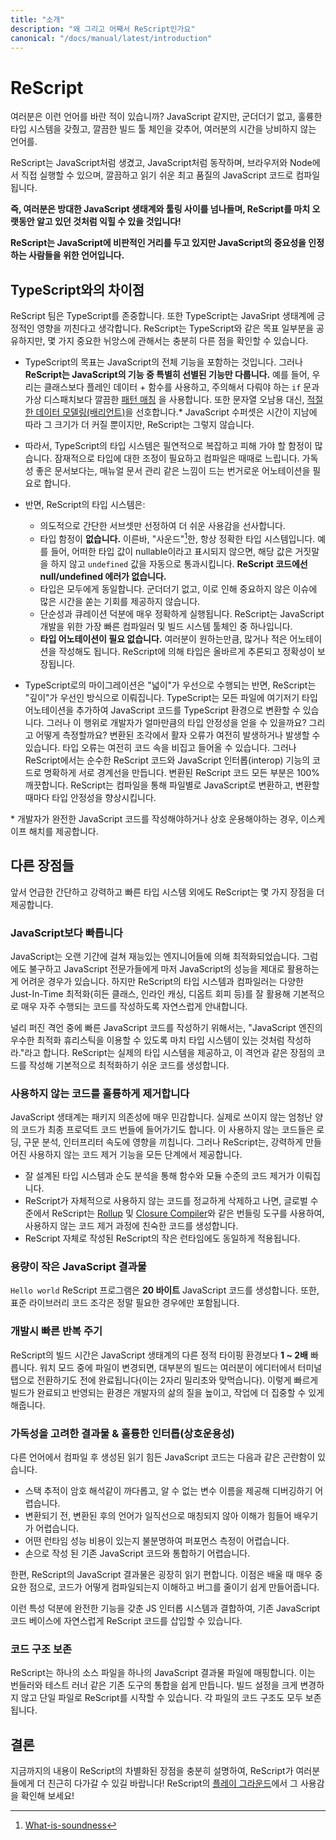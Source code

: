 ```yaml
---
title: "소개"
description: "왜 그리고 어째서 ReScript인가요"
canonical: "/docs/manual/latest/introduction"
---
```


# ReScript

여러분은 이런 언어를 바란 적이 있습니까? JavaScript 같지만, 군더더기 없고, 훌륭한 타입 시스템을 갖췄고, 깔끔한 빌드 툴 체인을 갖추어, 여러분의 시간을 낭비하지 않는 언어를.

ReScript는 JavaScript처럼 생겼고, JavaScript처럼 동작하며, 브라우저와 Node에서 직접 실행할 수 있으며, 깔끔하고 읽기 쉬운 최고 품질의 JavaScript 코드로 컴파일됩니다.

**즉, 여러분은 방대한 JavaScript 생태계와 툴링 사이를 넘나들며, ReScript를 마치 오랫동안 알고 있던 것처럼 익힐 수 있을 것입니다!**

**ReScript는 JavaScript에 비판적인 거리를 두고 있지만 JavaScript의 중요성을 인정하는 사람들을 위한 언어입니다.**

## TypeScript와의 차이점

ReScript 팀은 TypeScript를 존중합니다. 또한 TypeScript는 JavaSript 생태계에 긍정적인 영향을 끼친다고 생각합니다. ReScript는 TypeScript와 같은 목표 일부분을 공유하지만, 몇 가지 중요한 뉘앙스에 관해서는 충분히 다른 점을 확인할 수 있습니다.

- TypeScript의 목표는 JavaScript의 전체 기능을 포함하는 것입니다. 그러나 **ReScript는 JavaScript의 기능 중 특별히 선별된 기능만 다룹니다.** 예를 들어, 우리는 클래스보다 플레인 데이터 + 함수를 사용하고, 주의해서 다뤄야 하는 `if` 문과 가상 디스패치보다 깔끔한 [패턴 매칭](pattern-matching-destructuring.md) 을 사용합니다. 또한 문자열 오남용 대신, [적절한 데이터 모델링(배리언트)](variant.md)을 선호합니다.\* JavaScript 수퍼셋은 시간이 지남에 따라 그 크기가 더 커질 뿐이지만, ReScript는 그렇지 않습니다.

- 따라서, TypeScript의 타입 시스템은 필연적으로 복잡하고 피해 가야 할 함정이 많습니다. 잠재적으로 타입에 대한 조정이 필요하고 컴파일은 때때로 느립니다. 가독성 좋은 문서보다는, 매뉴얼 문서 관리 같은 느낌이 드는 번거로운 어노테이션을 필요로 합니다.

- 반면, ReScript의 타입 시스템은:

  - 의도적으로 간단한 서브셋만 선정하여 더 쉬운 사용감을 선사합니다.
  - 타입 함정이 **없습니다.** 이른바, "사운드"[^1]한, 항상 정확한 타입 시스템입니다. 예를 들어, 어떠한 타입 값이 nullable이라고 표시되지 않으면, 해당 값은 거짓말을 하지 않고 `undefined` 값을 자동으로 통과시킵니다. **ReScript 코드에선 null/undefined 에러가 없습니다.**
  - 타입은 모두에게 동일합니다. 군더더기 없고, 이로 인해 중요하지 않은 이슈에 많은 시간을 쏟는 기회를 제공하지 않습니다. 
  - 단순성과 큐레이션 덕분에 매우 정확하게 실행됩니다. ReScript는 JavaScript 개발을 위한 가장 빠른 컴파일러 및 빌드 시스템 툴체인 중 하나입니다.
  - **타입 어노테이션이 필요 없습니다.** 여러분이 원하는만큼, 많거나 적은 어노테이션을 작성해도 됩니다. ReScript에 의해 타입은 올바르게 추론되고 정확성이 보장됩니다.

- TypeScript로의 마이그레이션은 "넓이"가 우선으로 수행되는 반면, ReScript는 "깊이"가 우선인 방식으로 이뤄집니다. TypeScript는 모든 파일에 여기저기 타입 어노테이션을 추가하여 JavaScript 코드를 TypeScript 환경으로 변환할 수 있습니다. 그러나 이 행위로 개발자가 얼마만큼의 타입 안정성을 얻을 수 있을까요? 그리고 어떻게 측정할까요? 변환된 조각에서 활자 오류가 여전히 발생하거나 발생할 수 있습니다. 타입 오류는 여전히 코드 속을 비집고 들어올 수 있습니다. 그러나 ReScript에서는 순수한 ReScript 코드와 JavaScript 인터롭(interop) 기능의 코드로 명확하게 서로 경계선을 만듭니다. 변환된 ReScript 코드 모든 부분은 100% 깨끗합니다. ReScript는 컴파일을 통해 파일별로 JavaScript로 변환하고, 변환할 때마다 타입 안정성을 향상시킵니다.

\* 개발자가 완전한 JavaScript 코드를 작성해야하거나 상호 운용해야하는 경우, 이스케이프 해치를 제공합니다.

## 다른 장점들

앞서 언급한 간단하고 강력하고 빠른 타입 시스템 외에도 ReScript는 몇 가지 장점을 더 제공합니다.

### JavaScript보다 빠릅니다

JavaScript는 오랜 기간에 걸쳐 재능있는 엔지니어들에 의해 최적화되었습니다. 그럼에도 불구하고 JavaScript 전문가들에게 마저 JavaScript의 성능을 제대로 활용하는 게 어려운 경우가 있습니다. 하지만 ReScript의 타입 시스템과 컴파일러는 다양한 Just-In-Time 최적화(히든 클래스, 인라인 캐싱, 디옵트 회피 등)를 잘 활용해 기본적으로 매우 자주 수행되는 코드를 작성하도록 자연스럽게 안내합니다.

널리 퍼진 격언 중에 빠른 JavaScript 코드를 작성하기 위해서는, "JavaScript 엔진의 우수한 최적화 휴리스틱을 이용할 수 있도록 마치 타입 시스템이 있는 것처럼 작성하라."라고 합니다. ReScript는 실제의 타입 시스템을 제공하고, 이 격언과 같은 장점의 코드를 작성해 기본적으로 최적화하기 쉬운 코드를 생성합니다.

### 사용하지 않는 코드를 훌륭하게 제거합니다

JavaScript 생태계는 패키지 의존성에 매우 민감합니다. 실제로 쓰이지 않는 엄청난 양의 코드가 최종 프로덕트 코드 번들에 들어가기도 합니다. 이 사용하지 않는 코드들은 로딩, 구문 분석, 인터프리터 속도에 영향을 끼칩니다. 그러나 ReScript는, 강력하게 만들어진 사용하지 않는 코드 제거 기능을 모든 단계에서 제공합니다.

- 잘 설계된 타입 시스템과 순도 분석을 통해 함수와 모듈 수준의 코드 제거가 이뤄집니다.
- ReScript가 자체적으로 사용하지 않는 코드를 정교하게 삭제하고 나면, 글로벌 수준에서 ReScript는 [Rollup](https://github.com/rollup/rollup) 및 [Closure Compiler](https://developers.google.com/closure/compiler/)와 같은 번들링 도구를 사용하여, 사용하지 않는 코드 제거 과정에 친숙한 코드를 생성합니다.
- ReScript 자체로 작성된 ReScript의 작은 런타임에도 동일하게 적용됩니다.

### 용량이 작은 JavaScript 결과물

`Hello world` ReScript 프로그램은 **20 바이트** JavaScript 코드를 생성합니다. 또한, 표준 라이브러리 코드 조각은 정말 필요한 경우에만 포함됩니다.

### 개발시 빠른 반복 주기

ReScript의 빌드 시간은 JavaScript 생태계의 다른 정적 타이핑 환경보다 **1 ~ 2배** 빠릅니다. 워치 모드 중에 파일이 변경되면, 대부분의 빌드는 여러분이 에디터에서 터미널 탭으로 전환하기도 전에 완료됩니다(이는 2자리 밀리초와 맞먹습니다). 이렇게 빠르게 빌드가 완료되고 반영되는 환경은 개발자의 삶의 질을 높이고, 작업에 더 집중할 수 있게 해줍니다.

### 가독성을 고려한 결과물 & 훌륭한 인터롭(상호운용성)

다른 언어에서 컴파일 후 생성된 읽기 힘든 JavaScript 코드는 다음과 같은 곤란함이 있습니다.

- 스택 추적이 암호 해석같이 까다롭고, 알 수 없는 변수 이름을 제공해 디버깅하기 어렵습니다.
- 변환되기 전, 변환된 후의 언어가 일직선으로 매칭되지 않아 이해가 힘들어 배우기가 어렵습니다.
- 어떤 런타임 성능 비용이 있는지 불분명하여 퍼포먼스 측정이 어렵습니다.
- 손으로 작성 된 기존 JavaScript 코드와 통합하기 어렵습니다.

한편, ReScript의 JavaScript 결과물은 굉장히 읽기 편합니다. 이점은 배울 때 매우 중요한 점으로, 코드가 어떻게 컴파일되는지 이해하고 버그를 줄이기 쉽게 만들어줍니다.

이런 특성 덕분에 완전한 기능을 갖춘 JS 인터롭 시스템과 결합하여, 기존 JavaScript 코드 베이스에 자연스럽게 ReScript 코드를 삽입할 수 있습니다.

### 코드 구조 보존

ReScript는 하나의 소스 파일을 하나의 JavaScript 결과물 파일에 매핑합니다. 이는 번들러와 테스트 러너 같은 기존 도구의 통합을 쉽게 만듭니다. 빌드 설정을 크게 변경하지 않고 단일 파일로 ReScript를 시작할 수 있습니다. 각 파일의 코드 구조도 모두 보존됩니다.

## 결론

지금까지의 내용이 ReScript의 차별화된 장점을 충분히 설명하여, ReScript가 여러분들에게 더 친근히 다가갈 수 있길 바랍니다! ReScript의 [플레이 그라운드](/try)에서 그 사용감을 확인해 보세요!

[^1]: [What-is-soundness](https://dart.dev/guides/language/type-system#what-is-soundness)
